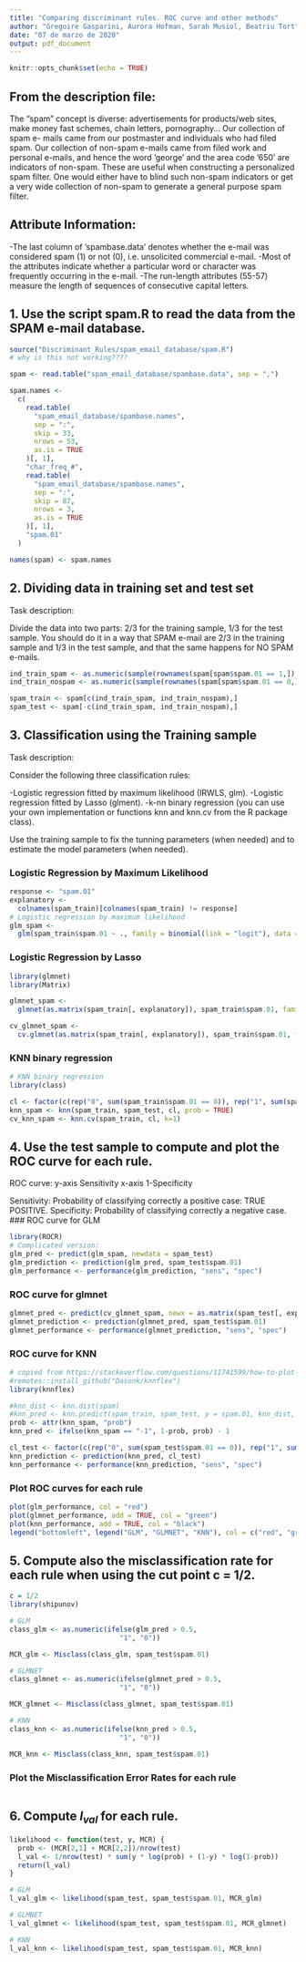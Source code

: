 ```yaml
---
title: "Comparing discriminant rules. ROC curve and other methods"
author: "Gregoire Gasparini, Aurora Hofman, Sarah Musiol, Beatriu Tort"
date: "07 de marzo de 2020"
output: pdf_document
---
```


```r
knitr::opts_chunk$set(echo = TRUE)
```

## From the description file:
The “spam” concept is diverse: advertisements for products/web sites, make money fast schemes, chain letters, pornography... Our collection of spam e- mails came from our postmaster and individuals who had filed spam. Our collection of non-spam e-mails came from filed work and personal e-mails, and hence the word ’george’ and the area code ’650’ are indicators of non-spam. These are useful when constructing a personalized spam filter. One would either have to blind such non-spam indicators or get a very wide collection of non-spam to generate a general purpose spam filter.


## Attribute Information:
-The last column of ’spambase.data’ denotes whether the e-mail was considered spam (1) or not (0), i.e. unsolicited commercial e-mail.
-Most of the attributes indicate whether a particular word or character was frequently occurring in the e-mail.
-The run-length attributes (55-57) measure the length of sequences of consecutive capital letters.


## 1. Use the script spam.R to read the data from the SPAM e-mail database.

```r
source("Discriminant_Rules/spam_email_database/spam.R")
# why is this not working????
```

```r
spam <- read.table("spam_email_database/spambase.data", sep = ",")

spam.names <-
  c(
    read.table(
      "spam_email_database/spambase.names",
      sep = ":",
      skip = 33,
      nrows = 53,
      as.is = TRUE
    )[, 1],
    "char_freq_#",
    read.table(
      "spam_email_database/spambase.names",
      sep = ":",
      skip = 87,
      nrows = 3,
      as.is = TRUE
    )[, 1],
    "spam.01"
  )

names(spam) <- spam.names 
```


## 2. Dividing data in training set and test set
Task description: 

Divide the data into two parts: 2/3 for the training sample, 1/3 for the test sample. You should do it in a way that SPAM e-mail are 2/3 in the training sample and 1/3 in the test sample, and that the same happens for NO SPAM e-mails.

```r
ind_train_spam <- as.numeric(sample(rownames(spam[spam$spam.01 == 1,]), 2 / 3 * nrow(spam[spam$spam.01 == 1,])))
ind_train_nospam <- as.numeric(sample(rownames(spam[spam$spam.01 == 0,]), 2 / 3 * nrow(spam[spam$spam.01 == 0,])))

spam_train <- spam[c(ind_train_spam, ind_train_nospam),]
spam_test <- spam[-c(ind_train_spam, ind_train_nospam),]
```


## 3. Classification using the Training sample
Task description: 

Consider the following three classification rules:

-Logistic regression fitted by maximum likelihood (IRWLS, glm). 
-Logistic regression fitted by Lasso (glment).
-k-nn binary regression (you can use your own implementation or functions knn and knn.cv from the R package class).

Use the training sample to fix the tunning parameters (when needed) and to estimate the model parameters (when needed).


### Logistic Regression by Maximum Likelihood
```r
response <- "spam.01"
explanatory <-
  colnames(spam_train)[colnames(spam_train) != response]
# Logistic regression by maximum likelihood
glm_spam <-
  glm(spam_train$spam.01 ~ ., family = binomial(link = "logit"), data = spam_train)
```

### Logistic Regression by Lasso
```r
library(glmnet)
library(Matrix)

glmnet_spam <-
  glmnet(as.matrix(spam_train[, explanatory]), spam_train$spam.01, family = "binomial")

cv_glmnet_spam <-
  cv.glmnet(as.matrix(spam_train[, explanatory]), spam_train$spam.01, family = "binomial")
```


### KNN binary regression
```r
# KNN binary regression 
library(class)

cl <- factor(c(rep("0", sum(spam_train$spam.01 == 0)), rep("1", sum(spam_train$spam.01 == 1))))
knn_spam <- knn(spam_train, spam_test, cl, prob = TRUE)
cv_knn_spam <- knn.cv(spam_train, cl, k=1)
```


## 4. Use the test sample to compute and plot the ROC curve for each rule.
ROC curve: y-axis Sensitivity
            x-axis 1-Specificity
            
Sensitivity: Probability of classifying correctly a positive
case: TRUE POSITIVE.
Specificity: Probability of classifying correctly a negative case.
### ROC curve for GLM
```r
library(ROCR)
# Complicated version:
glm_pred <- predict(glm_spam, newdata = spam_test)
glm_prediction <- prediction(glm_pred, spam_test$spam.01)
glm_performance <- performance(glm_prediction, "sens", "spec")
```

### ROC curve for glmnet
```r
glmnet_pred <- predict(cv_glmnet_spam, newx = as.matrix(spam_test[, explanatory]), type = "response")
glmnet_prediction <- prediction(glmnet_pred, spam_test$spam.01)
glmnet_performance <- performance(glmnet_prediction, "sens", "spec")
```

### ROC curve for KNN
```r
# copied from https://stackoverflow.com/questions/11741599/how-to-plot-a-roc-curve-for-a-knn-model
#remotes::install_github("Dasonk/knnflex")
library(knnflex)

#knn_dist <- knn.dist(spam)
#knn_pred <- knn.predict(spam_train, spam_test, y = spam.01, knn_dist, k=3)
prob <- attr(knn_spam, "prob")
knn_pred <- ifelse(knn_spam == "-1", 1-prob, prob) - 1

cl_test <- factor(c(rep("0", sum(spam_test$spam.01 == 0)), rep("1", sum(spam_test$spam.01 == 1))))
knn_prediction <- prediction(knn_pred, cl_test)
knn_performance <- performance(knn_prediction, "sens", "spec")
```

### Plot ROC curves for each rule
```r
plot(glm_performance, col = "red")
plot(glmnet_performance, add = TRUE, col = "green")
plot(knn_performance, add = TRUE, col = "black")
legend("bottomleft", legend("GLM", "GLMNET", "KNN"), col = c("red", "green", "black"))
```




## 5. Compute also the misclassification rate for each rule when using the cut point c = 1/2.

```r
c = 1/2
library(shipunov)

# GLM 
class_glm <- as.numeric(ifelse(glm_pred > 0.5,
                           "1", "0"))

MCR_glm <- Misclass(class_glm, spam_test$spam.01)

# GLMNET
class_glmnet <- as.numeric(ifelse(glmnet_pred > 0.5,
                           "1", "0"))

MCR_glmnet <- Misclass(class_glmnet, spam_test$spam.01)

# KNN 
class_knn <- as.numeric(ifelse(knn_pred > 0.5,
                           "1", "0"))

MCR_knn <- Misclass(class_knn, spam_test$spam.01)
```

### Plot the Misclassification Error Rates for each rule
```r

```



## 6. Compute $l_{val}$ for each rule.

```r
likelihood <- function(test, y, MCR) {
  prob <- (MCR[2,1] + MCR[2,2])/nrow(test)
  l_val <- 1/nrow(test) * sum(y * log(prob) + (1-y) * log(1-prob))
  return(l_val)
}

# GLM
l_val_glm <- likelihood(spam_test, spam_test$spam.01, MCR_glm)

# GLMNET
l_val_glmnet <- likelihood(spam_test, spam_test$spam.01, MCR_glmnet)

# KNN
l_val_knn <- likelihood(spam_test, spam_test$spam.01, MCR_knn)
```

